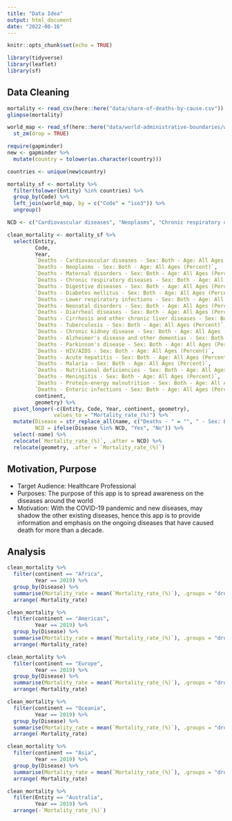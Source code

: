 ```yaml
---
title: "Data Idea"
output: html_document
date: "2022-08-16"
---
```


```r
knitr::opts_chunk$set(echo = TRUE)
```

```r
library(tidyverse)
library(leaflet)
library(sf)
```

## Data Cleaning

```r
mortality <- read_csv(here::here("data/share-of-deaths-by-cause.csv"))
glimpse(mortality)

world_map <- read_sf(here::here("data/world-administrative-boundaries/world-administrative-boundaries.shp")) %>%
  st_zm(drop = TRUE)

require(gapminder)
new <- gapminder %>%
  mutate(country = tolower(as.character(country)))

countries <- unique(new$country)

mortality_sf <- mortality %>%
  filter(tolower(Entity) %in% countries) %>%
  group_by(Code) %>%
  left_join(world_map, by = c("Code" = "iso3")) %>%
  ungroup()

NCD <- c("Cardiovascular diseases", "Neoplasms", "Chronic respiratory diseases", "Diabetes mellitus")
```

```r
clean_mortality <- mortality_sf %>%
  select(Entity,
         Code,
         Year,
         `Deaths - Cardiovascular diseases - Sex: Both - Age: All Ages (Percent)`,
         `Deaths - Neoplasms - Sex: Both - Age: All Ages (Percent)`,
         `Deaths - Maternal disorders - Sex: Both - Age: All Ages (Percent)`,
         `Deaths - Chronic respiratory diseases - Sex: Both - Age: All Ages (Percent)`,
         `Deaths - Digestive diseases - Sex: Both - Age: All Ages (Percent)`,
         `Deaths - Diabetes mellitus - Sex: Both - Age: All Ages (Percent)`,
         `Deaths - Lower respiratory infections - Sex: Both - Age: All Ages (Percent)`,
         `Deaths - Neonatal disorders - Sex: Both - Age: All Ages (Percent)`,
         `Deaths - Diarrheal diseases - Sex: Both - Age: All Ages (Percent)`,
         `Deaths - Cirrhosis and other chronic liver diseases - Sex: Both - Age: All Ages (Percent)`,
         `Deaths - Tuberculosis - Sex: Both - Age: All Ages (Percent)`,
         `Deaths - Chronic kidney disease - Sex: Both - Age: All Ages (Percent)`,
         `Deaths - Alzheimer's disease and other dementias - Sex: Both - Age: All Ages (Percent)`,
         `Deaths - Parkinson's disease - Sex: Both - Age: All Ages (Percent)`,
         `Deaths - HIV/AIDS - Sex: Both - Age: All Ages (Percent)`,
         `Deaths - Acute hepatitis - Sex: Both - Age: All Ages (Percent)`,
         `Deaths - Malaria - Sex: Both - Age: All Ages (Percent)`,
         `Deaths - Nutritional deficiencies - Sex: Both - Age: All Ages (Percent)`,
         `Deaths - Meningitis - Sex: Both - Age: All Ages (Percent)`,
         `Deaths - Protein-energy malnutrition - Sex: Both - Age: All Ages (Percent)`,
         `Deaths - Enteric infections - Sex: Both - Age: All Ages (Percent)`,
         continent,
         geometry) %>%
  pivot_longer(-c(Entity, Code, Year, continent, geometry),
               values_to = "Mortality_rate_(%)") %>%
  mutate(Disease = str_replace_all(name, c("Deaths - " = "", " - Sex: Both - Age: All Ages \\(Percent\\)" = "")),
         NCD = ifelse(Disease %in% NCD, "Yes", "No")) %>%
  select(-name) %>%
  relocate(`Mortality_rate_(%)`, .after = NCD) %>%
  relocate(geometry, .after = `Mortality_rate_(%)`)
```


## Motivation, Purpose

- Target Audience: Healthcare Professional
- Purposes: The purpose of this app is to spread awareness on the diseases around the world
- Motivation: With the COVID-19 pandemic and new diseases, may shadow the other existing diseases, hence this app is to provide information and emphasis on the ongoing diseases that have caused death for more than a decade.


## Analysis

```r
clean_mortality %>%
  filter(continent == "Africa",
         Year == 2019) %>%
  group_by(Disease) %>%
  summarise(Mortality_rate = mean(`Mortality_rate_(%)`), .groups = "drop") %>%
  arrange(-Mortality_rate)

clean_mortality %>%
  filter(continent == "Americas",
         Year == 2019) %>%
  group_by(Disease) %>%
  summarise(Mortality_rate = mean(`Mortality_rate_(%)`), .groups = "drop") %>%
  arrange(-Mortality_rate)

clean_mortality %>%
  filter(continent == "Europe",
         Year == 2019) %>%
  group_by(Disease) %>%
  summarise(Mortality_rate = mean(`Mortality_rate_(%)`), .groups = "drop") %>%
  arrange(-Mortality_rate)

clean_mortality %>%
  filter(continent == "Oceania",
         Year == 2019) %>%
  group_by(Disease) %>%
  summarise(Mortality_rate = mean(`Mortality_rate_(%)`), .groups = "drop") %>%
  arrange(-Mortality_rate)

clean_mortality %>%
  filter(continent == "Asia",
         Year == 2019) %>%
  group_by(Disease) %>%
  summarise(Mortality_rate = mean(`Mortality_rate_(%)`), .groups = "drop") %>%
  arrange(-Mortality_rate)
```   

```r
clean_mortality %>%
  filter(Entity == "Australia",
         Year == 2019) %>%
  arrange(-`Mortality_rate_(%)`)
```

```r

```


